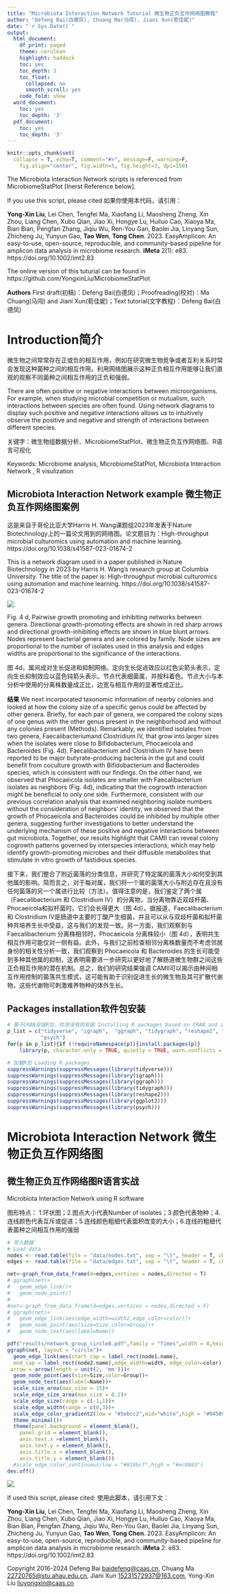 ---
title: "Microbiota Interaction Network Tutorial 微生物正负互作网络图教程"
author: "Defeng Bai(白德凤), Chuang Ma(马闯), Jiani Xun(荀佳妮)"
date: "`r Sys.Date()`"
output:
  html_document:
    df_print: paged
    theme: cerulean
    highlight: haddock
    toc: yes
    toc_depth: 3
    toc_float:
      collapsed: no
      smooth_scroll: yes
    code_fold: show
  word_document:
    toc: yes
    toc_depth: '3'
  pdf_document:
    toc: yes
    toc_depth: '3'
---

```{r setup, include=FALSE}
knitr::opts_chunk$set(
  collapse = T, echo=T, comment="#>", message=F, warning=F,
	fig.align="center", fig.width=5, fig.height=3, dpi=150)
```



The Microbiota Interaction Network scripts is referenced from MicrobiomeStatPlot [Inerst Reference below].

If you use this script, please cited 如果你使用本代码，请引用：

**Yong-Xin Liu**, Lei Chen, Tengfei Ma, Xiaofang Li, Maosheng Zheng, Xin Zhou, Liang Chen, Xubo Qian, Jiao Xi, Hongye Lu, Huiluo Cao, Xiaoya Ma, Bian Bian, Pengfan Zhang, Jiqiu Wu, Ren-You Gan, Baolei Jia, Linyang Sun, Zhicheng Ju, Yunyun Gao, **Tao Wen**, **Tong Chen**. 2023. EasyAmplicon: An easy-to-use, open-source, reproducible, and community-based pipeline for amplicon data analysis in microbiome research. **iMeta** 2(1): e83. https://doi.org/10.1002/imt2.83

The online version of this tuturial can be found in https://github.com/YongxinLiu/MicrobiomeStatPlot


**Authors**
First draft(初稿)：Defeng Bai(白德凤)；Proofreading(校对)：Ma Chuang(马闯) and Jiani Xun(荀佳妮)；Text tutorial(文字教程)：Defeng Bai(白德凤)


# Introduction简介

微生物之间常常存在正或负的相互作用，例如在研究微生物竞争或者互利关系时常会发现这种菌种之间的相互作用。利用网络图展示这种正负相互作用能够让我们直观的观察不同菌种之间相互作用的正负和强弱。

There are often positive or negative interactions between microorganisms. For example, when studying microbial competition or mutualism, such interactions between species are often found. Using network diagrams to display such positive and negative interactions allows us to intuitively observe the positive and negative and strength of interactions between different species.



关键字：微生物组数据分析、MicrobiomeStatPlot、微生物正负互作网络图、R语言可视化

Keywords: Microbiome analysis, MicrobiomeStatPlot, Microbiota Interaction Network , R visulization


## Microbiota Interaction Network example 微生物正负互作网络图案例

这是来自于哥伦比亚大学Harris H. Wang课题组2023年发表于Nature Biotechnology上的一篇论文用到的网络图。论文题目为：High-throughput microbial culturomics 
using automation and machine learning. https://doi.org/10.1038/s41587-023-01674-2

This is a network diagram used in a paper published in Nature Biotechnology in 2023 by Harris H. Wang's research group at Columbia University. The title of the paper is: High-throughput microbial culturomics using automation and machine learning. https://doi.org/10.1038/s41587-023-01674-2


![](e1.microbiota.interaction.01.jpg)

Fig. 4 d, Pairwise growth promoting and inhibiting networks between genera. Directional growth-promoting effects are shown in red sharp arrows and directional growth-inhibiting effects are shown in blue blunt arrows. Nodes represent bacterial genera and are colored by family. Node sizes are proportional to the number of isolates used in this analysis and edges widths are proportional to the significance of the interactions.

图 4d，属间成对生长促进和抑制网络。定向生长促进效应以红色尖箭头表示，定向生长抑制效应以蓝色钝箭头表示。节点代表细菌属，并按科着色。节点大小与本分析中使用的分离株数量成正比，边宽与相互作用的显著性成正比。


**结果**
We next incorporated taxonomic information of nearby colonies and looked at how the colony size of a specific genus could be affected by other genera. Briefly, for each pair of genera, we compared the colony sizes of one genus with the other genus present in the neighborhood and without any colonies present (Methods). Remarkably, we identified isolates from two genera, Faecalibacteriumand Clostridium IV, that grow into larger sizes when the isolates were close to Bifidobacterium, Phocaeicola and Bacteroides (Fig. 4d). Faecalibacterium and Clostridium IV have been reported to be major butyrate-producing bacteria in the gut and could benefit from coculture growth with Bifidobacterium and Bacteroides species, which is consistent with our findings. On the other hand, we observed that 
Phocaeicola isolates are smaller with Faecalibacterium isolates as neighbors (Fig. 4d), indicating that the cogrowth interaction might be beneficial to only one side. Furthermore, consistent with our previous correlation analysis that examined neighboring isolate numbers without the consideration of neighbors’ identity, we observed that the growth of Phocaeicola and Bacteroides could be inhibited by multiple other genera, suggesting further investigations to better understand the underlying mechanism of these positive and negative interactions between gut microbiota. Together, our results highlight that CAMII can reveal colony cogrowth patterns governed by interspecies interactions, which may help identify growth-promoting microbes and their diffusible metabolites that stimulate in vitro growth of fastidious species.

接下来，我们整合了附近菌落的分类信息，并研究了特定属的菌落大小如何受到其他属的影响。简而言之，对于每对属，我们将一个属的菌落大小与附近存在且没有任何菌落的另一个属进行比较（方法）。值得注意的是，我们鉴定了两个属（Faecalibacterium 和 Clostridium IV）的分离物，当分离物靠近双歧杆菌、Phocaeicola和拟杆菌时，它们会长得更大（图 4d）。据报道，Faecalibacterium 和 Clostridium IV是肠道中主要的丁酸产生细菌，并且可以从与双歧杆菌和拟杆菌种共培养生长中受益，这与我们的发现一致。另一方面，我们观察到与 Faecalibacterium 分离株相邻时，Phocaeicola 分离株较小（图 4d），表明共生相互作用可能仅对一侧有益。此外，与我们之前检查相邻分离株数量而不考虑邻居身份的相关性分析一致，我们观察到 Phocaeicola 和 Bacteroides 的生长可能受到多种其他属的抑制，这表明需要进一步研究以更好地了解肠道微生物群之间这些正负相互作用的潜在机制。总之，我们的研究结果强调 CAMII可以揭示由种间相互作用控制的菌落共生模式，这可能有助于识别促进生长的微生物及其可扩散代谢物，这些代谢物可刺激难养物种的体外生长。


## Packages installation软件包安装

```{r}
# 基于CRAN安装R包，检测没有则安装 Installing R packages based on CRAN and installing them if they are not detected
p_list = c("tidyverse", "igraph",  "ggraph", "tidygraph", "reshape2", "ggplot2", 
           "psych")
for(p in p_list){if (!requireNamespace(p)){install.packages(p)}
    library(p, character.only = TRUE, quietly = TRUE, warn.conflicts = FALSE)}

# 加载R包 Loading R packages
suppressWarnings(suppressMessages(library(tidyverse)))
suppressWarnings(suppressMessages(library(igraph)))
suppressWarnings(suppressMessages(library(ggraph)))
suppressWarnings(suppressMessages(library(tidygraph)))
suppressWarnings(suppressMessages(library(reshape2)))
suppressWarnings(suppressMessages(library(ggplot2)))
suppressWarnings(suppressMessages(library(psych)))
```



# Microbiota Interaction Network 微生物正负互作网络图

## 微生物正负互作网络图R语言实战
Microbiota Interaction Network using R software

图形特点：
1.环状图；2.图点大小代表Number of isolates；3.颜色代表物种；4.连线颜色代表互斥或促进；5.连线颜色粗细代表面积改变的大小；6.连线的粗细代表菌种之间相互作用的强弱

```{r Microbiota Interaction Network, fig.show='asis', fig.width=4, fig.height=2.5}
# 导入数据
# Load data
nodes <- read.table(file = "data/nodes.txt", sep = "\t", header = T, check.names = FALSE)
edges <- read.table(file = "data/edges.txt", sep = "\t", header = T, check.names = FALSE)

net<-graph_from_data_frame(d=edges,vertices = nodes,directed = T)
# ggraph(net)+
#   geom_edge_link()+
#   geom_node_point()
# 
#net<-graph_from_data_frame(d=edges,vertices = nodes,directed = F)
# ggraph(net)+
#   geom_edge_link(aes(edge_width=width2,edge_color=color))+
#   geom_node_point(aes(size=Size,color=Group))+
#   geom_node_text(aes(label=Name))

pdf("results/network_group_circle8.pdf",family = "Times",width = 8,height = 6.5)
ggraph(net, layout = "circle")+
  geom_edge_link(aes(start_cap = label_rect(node1.name),
  end_cap = label_rect(node2.name),edge_width=width, edge_color=color),
 arrow = arrow(length = unit(2, 'mm')))+
  geom_node_point(aes(size=Size,color=Group))+
  geom_node_text(aes(label=Name))+
  scale_size_area(max_size = 15)+
  scale_edge_size_area(max_size = 0.2)+
  scale_edge_size(range = c(-1,1))+
  scale_edge_width(range = c(0,3))+
  scale_edge_color_gradient2(low = "#5ebcc2",mid="white",high = "#945893")+
  theme_minimal()+
  theme(panel.background = element_blank(),
    panel.grid = element_blank(),
    axis.text.x =element_blank(),
    axis.text.y = element_blank(),
    axis.title.x = element_blank(),
    axis.title.y = element_blank())
  #scale_edge_color_continuous(low = "#819bcf",high = "#ec8883")
dev.off()
```

![](e1.microbiota.interaction.02.jpg)


If used this script, please cited:
使用此脚本，请引用下文：

**Yong-Xin Liu**, Lei Chen, Tengfei Ma, Xiaofang Li, Maosheng Zheng, Xin Zhou, Liang Chen, Xubo Qian, Jiao Xi, Hongye Lu, Huiluo Cao, Xiaoya Ma, Bian Bian, Pengfan Zhang, Jiqiu Wu, Ren-You Gan, Baolei Jia, Linyang Sun, Zhicheng Ju, Yunyun Gao, **Tao Wen**, **Tong Chen**. 2023. EasyAmplicon: An easy-to-use, open-source, reproducible, and community-based pipeline for amplicon data analysis in microbiome research. **iMeta** 2: e83. https://doi.org/10.1002/imt2.83

Copyright 2016-2024 Defeng Bai <baidefeng@caas.cn>, Chuang Ma <22720765@stu.ahau.edu.cn>, Jiani Xun <15231572937@163.com>, Yong-Xin Liu <liuyongxin@caas.cn>


